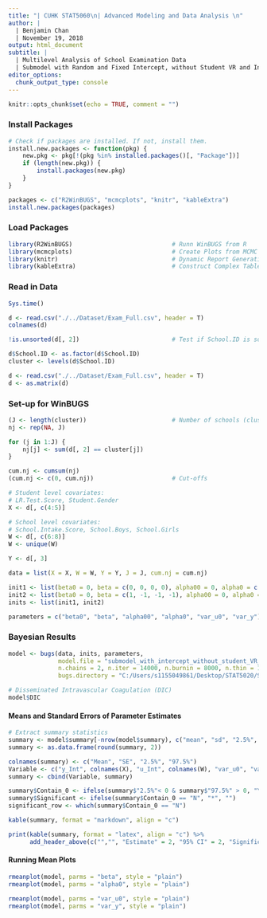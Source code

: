 ```yaml
---
title: "| CUHK STAT5060\n| Advanced Modeling and Data Analysis \n"
author: |
  | Benjamin Chan
  | November 19, 2018
output: html_document
subtitle: |
  | Multilevel Analysis of School Examination Data
  | Submodel with Random and Fixed Intercept, without Student VR and Intake Band
editor_options:
  chunk_output_type: console
---
```


```r
knitr::opts_chunk$set(echo = TRUE, comment = "")
```

### Install Packages
```r
# Check if packages are installed. If not, install them.
install.new.packages <- function(pkg) {
    new.pkg <- pkg[!(pkg %in% installed.packages()[, "Package"])]
    if (length(new.pkg)) {
        install.packages(new.pkg)
    }
}

packages <- c("R2WinBUGS", "mcmcplots", "knitr", "kableExtra")
install.new.packages(packages)
```

### Load Packages
```r
library(R2WinBUGS)                            # Runn WinBUGS from R
library(mcmcplots)                            # Create Plots from MCMC Output
library(knitr)                                # Dynamic Report Generation
library(kableExtra)                           # Construct Complex Table and Pipe Syntax
```

### Read in Data
```r
Sys.time()

d <- read.csv("./../Dataset/Exam_Full.csv", header = T)
colnames(d)

!is.unsorted(d[, 2])                          # Test if School.ID is sorted in increasing order

d$School.ID <- as.factor(d$School.ID)
cluster <- levels(d$School.ID)

d <- read.csv("./../Dataset/Exam_Full.csv", header = T)
d <- as.matrix(d)
```

### Set-up for WinBUGS
```r
(J <- length(cluster))                        # Number of schools (clusters)
nj <- rep(NA, J)

for (j in 1:J) {
    nj[j] <- sum(d[, 2] == cluster[j])
}

cum.nj <- cumsum(nj)
(cum.nj <- c(0, cum.nj))                      # Cut-offs

# Student level covariates:
# LR.Test.Score, Student.Gender
X <- d[, c(4:5)]

# School level covariates:
# School.Intake.Score, School.Boys, School.Girls
W <- d[, c(6:8)]
W <- unique(W)

Y <- d[, 3]

data = list(X = X, W = W, Y = Y, J = J, cum.nj = cum.nj)

init1 <- list(beta0 = 0, beta = c(0, 0, 0, 0), alpha00 = 0, alpha0 = c(0, 0, 0), phi0 = 1, psi = 1)
init2 <- list(beta0 = 0, beta = c(1, -1, -1, -1), alpha00 = 0, alpha0 = c(1, -1, 1), phi0 = 0.5, psi = 0.5)
inits <- list(init1, init2)

parameters = c("beta0", "beta", "alpha00", "alpha0", "var_u0", "var_y")
```

### Bayesian Results
```r
model <- bugs(data, inits, parameters, 
              model.file = "submodel_with_intercept_without_student_VR_and_intake_band.txt", 
              n.chains = 2, n.iter = 14000, n.burnin = 8000, n.thin = 1, DIC = TRUE,
              bugs.directory = "C:/Users/s1155049861/Desktop/STAT5020/Source/WinBUGS14/")

# Disseminated Intravascular Coagulation (DIC)
model$DIC
```

#### Means and Standard Errors of Parameter Estimates
```r
# Extract summary statistics
summary <- model$summary[-nrow(model$summary), c("mean", "sd", "2.5%", "97.5%")]
summary <- as.data.frame(round(summary, 2))

colnames(summary) <- c("Mean", "SE", "2.5%", "97.5%")
Variable <- c("y_Int", colnames(X), "u_Int", colnames(W), "var_u0", "var_y")
summary <- cbind(Variable, summary)

summary$Contain_0 <- ifelse(summary$"2.5%"< 0 & summary$"97.5%" > 0, "Y", "N")
summary$Significant <- ifelse(summary$Contain_0 == "N", "*", "")
significant_row <- which(summary$Contain_0 == "N")

kable(summary, format = "markdown", align = "c")

print(kable(summary, format = "latex", align = "c") %>%
      add_header_above(c("","", "Estimate" = 2, "95% CI" = 2, "Significance" = 2)))
```

#### Running Mean Plots
```r
rmeanplot(model, parms = "beta", style = "plain")
rmeanplot(model, parms = "alpha0", style = "plain")

rmeanplot(model, parms = "var_u0", style = "plain")
rmeanplot(model, parms = "var_y", style = "plain")
```
